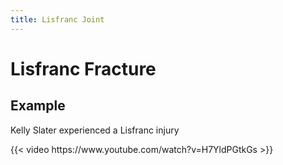 ```yaml
---
title: Lisfranc Joint
---
```







# Lisfranc Fracture

## Example

Kelly Slater experienced a Lisfranc injury 

{{< video https://www.youtube.com/watch?v=H7YldPGtkGs >}}